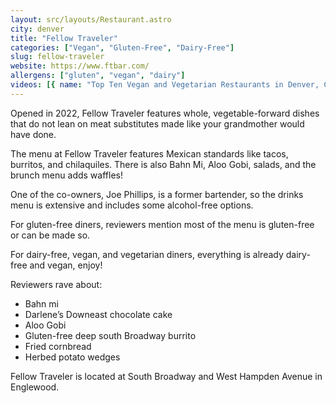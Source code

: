 ```yaml
---
layout: src/layouts/Restaurant.astro
city: denver
title: "Fellow Traveler"
categories: ["Vegan", "Gluten-Free", "Dairy-Free"]
slug: fellow-traveler
website: https://www.ftbar.com/
allergens: ["gluten", "vegan", "dairy"]
videos: [{ name: "Top Ten Vegan and Vegetarian Restaurants in Denver, Colorado", url: "https://www.youtube.com/watch?v=HobDYv0mynY" }]
---
```


Opened in 2022, Fellow Traveler features whole, vegetable-forward dishes that do not lean on meat substitutes made like your grandmother would have done.

The menu at Fellow Traveler features Mexican standards like tacos, burritos, and chilaquiles. There is also Bahn Mi, Aloo Gobi, salads, and the brunch menu adds waffles!

One of the co-owners, Joe Phillips, is a former bartender, so the drinks menu is extensive and includes some alcohol-free options.

For gluten-free diners, reviewers mention most of the menu is gluten-free or can be made so. 

For dairy-free, vegan, and vegetarian diners, everything is already dairy-free and vegan, enjoy!

Reviewers rave about:
* Bahn mi
* Darlene’s Downeast chocolate cake
* Aloo Gobi
* Gluten-free deep south Broadway burrito
* Fried cornbread
* Herbed potato wedges

Fellow Traveler is located at South Broadway and West Hampden Avenue in Englewood.
